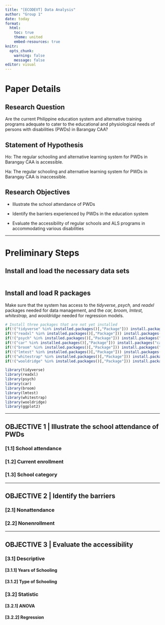 ---
title: "[ECODEVT] Data Analysis"
author: "Group 1"
date: today
format: 
  html:
    toc: true
    theme: united
    embed-resources: true
knitr:
  opts_chunk: 
    warning: false
    message: false
editor: visual
---

# Paper Details

## **Research Question**

Are the current Philippine education system and alternative training programs adequate to cater to the educational and physiological needs of persons with disabilities (PWDs) in Barangay CAA?

## **Statement of Hypothesis**

Ho: The regular schooling and alternative learning system for PWDs in Barangay CAA is accessible.

Ha: The regular schooling and alternative learning system for PWDs in Barangay CAA is inaccessible.

## **Research Objectives**

-   Illustrate the school attendance of PWDs

-   Identify the barriers experienced by PWDs in the education system

-   Evaluate the accessibility of regular schools and ALS programs in accommodating various disabilities

------------------------------------------------------------------------

# Preliminary Steps

## Install and load the necessary data sets

```{r}

```

## Install and load R packages

Make sure that the system has access to the *tidyverse*, *psych,* and *readxl* packages needed for data management, and the *car, broom, lmtest,* *whitestrap,* and *wooldridge* needed for regression models.

```{r}
# Install three packages that are not yet installed
if(!("tidyverse" %in% installed.packages()[,"Package"])) install.packages("tidyverse")
if(!("readxl" %in% installed.packages()[,"Package"])) install.packages("readxl")
if(!("psych" %in% installed.packages()[,"Package"])) install.packages("psych")
if(!("car" %in% installed.packages()[,"Package"])) install.packages("car")
if(!("broom" %in% installed.packages()[,"Package"])) install.packages("broom")
if(!("lmtest" %in% installed.packages()[,"Package"])) install.packages("lmtest")
if(!("whitestrap" %in% installed.packages()[,"Package"])) install.packages("whitestrap")
if(!("wooldridge" %in% installed.packages()[,"Package"])) install.packages("wooldridge")

library(tidyverse)
library(readxl)
library(psych)
library(car)
library(broom)
library(lmtest)
library(whitestrap)
library(wooldridge)
library(ggplot2)
```

------------------------------------------------------------------------

## OBJECTIVE 1 \| Illustrate the school attendance of PWDs

### \[1.1\] School attendance

### \[1.2\] Current enrollment

### \[1.3\] School category

------------------------------------------------------------------------

## OBJECTIVE 2 \| Identify the barriers

### \[2.1\] Nonattendance

### \[2.2\] Nonenrollment

------------------------------------------------------------------------

## OBJECTIVE 3 \| Evaluate the accessibility

### **\[3.1\] Descriptive**

#### \[3.1.1\] Years of Schooling

#### \[3.1.2\] Type of Schooling

### **\[3.2\] Statistic**

#### \[3.2.1\] ANOVA

#### \[3.2.2\] Regression
